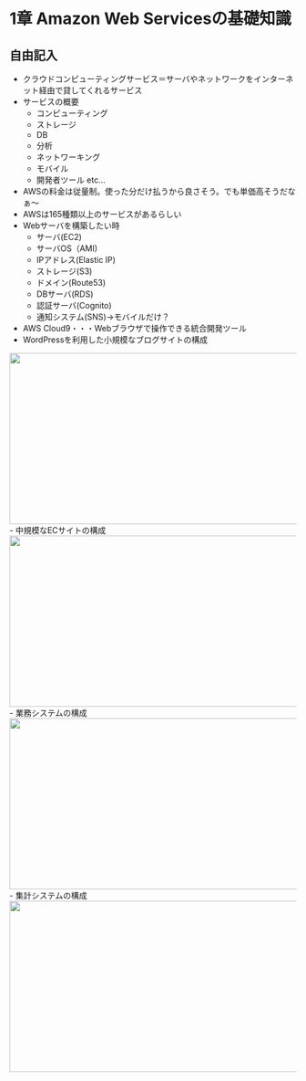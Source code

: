 
# 1章 Amazon Web Servicesの基礎知識

## 自由記入
- クラウドコンピューティングサービス＝サーバやネットワークをインターネット経由で貸してくれるサービス
- サービスの概要
  - コンピューティング
  - ストレージ
  - DB
  - 分析
  - ネットワーキング
  - モバイル
  - 開発者ツール etc...
- AWSの料金は従量制。使った分だけ払うから良さそう。でも単価高そうだなぁ〜
- AWSは165種類以上のサービスがあるらしい
- Webサーバを構築したい時
  - サーバ(EC2)
  - サーバOS（AMI)
  - IPアドレス(Elastic IP)
  - ストレージ(S3)
  - ドメイン(Route53)
  - DBサーバ(RDS)
  - 認証サーバ(Cognito)
  - 通知システム(SNS)->モバイルだけ？
- AWS Cloud9・・・Webブラウザで操作できる統合開発ツール
- WordPressを利用した小規模なブログサイトの構成
<Image src="/draws/section1/small-scale-structure.dio.svg" alt="" width="600" height="300" />
- 中規模なECサイトの構成
<Image src="/draws/section1/ec-site-structure.dio.svg" alt="" width="600"  height="300"/>
- 業務システムの構成
<Image src="/draws/section1/business-system-structure.dio.svg" alt="" width="600" height="300" />
- 集計システムの構成
<Image src="/draws/section1/aggregate-sysytem.dio.svg" alt="" width="600" height="300" />